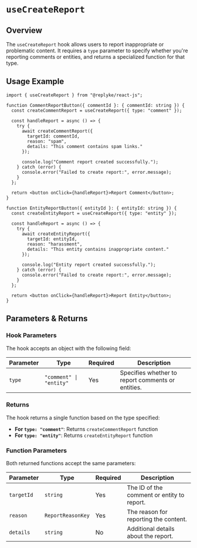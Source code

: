 # `useCreateReport`

## Overview

The `useCreateReport` hook allows users to report inappropriate or problematic content. It requires a `type` parameter to specify whether you're reporting comments or entities, and returns a specialized function for that type.


## Usage Example

```tsx
import { useCreateReport } from "@replyke/react-js";

function CommentReportButton({ commentId }: { commentId: string }) {
  const createCommentReport = useCreateReport({ type: "comment" });

  const handleReport = async () => {
    try {
      await createCommentReport({
        targetId: commentId,
        reason: "spam",
        details: "This comment contains spam links."
      });

      console.log("Comment report created successfully.");
    } catch (error) {
      console.error("Failed to create report:", error.message);
    }
  };

  return <button onClick={handleReport}>Report Comment</button>;
}

function EntityReportButton({ entityId }: { entityId: string }) {
  const createEntityReport = useCreateReport({ type: "entity" });

  const handleReport = async () => {
    try {
      await createEntityReport({
        targetId: entityId,
        reason: "harassment",
        details: "This entity contains inappropriate content."
      });

      console.log("Entity report created successfully.");
    } catch (error) {
      console.error("Failed to create report:", error.message);
    }
  };

  return <button onClick={handleReport}>Report Entity</button>;
}
```

## Parameters & Returns

### Hook Parameters

The hook accepts an object with the following field:

| Parameter | Type                    | Required | Description                                      |
|-----------|-------------------------|----------|--------------------------------------------------|
| `type`    | `"comment" \| "entity"` | Yes      | Specifies whether to report comments or entities. |

### Returns

The hook returns a single function based on the type specified:

- **For `type: "comment"`**: Returns `createCommentReport` function
- **For `type: "entity"`**: Returns `createEntityReport` function

### Function Parameters

Both returned functions accept the same parameters:

| Parameter    | Type              | Required | Description                                   |
|--------------|-------------------|----------|-----------------------------------------------|
| `targetId`   | `string`          | Yes      | The ID of the comment or entity to report.    |
| `reason`     | `ReportReasonKey` | Yes      | The reason for reporting the content.         |
| `details`    | `string`          | No       | Additional details about the report.          |
